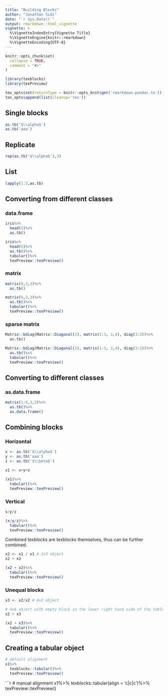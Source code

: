 ```yaml
---
title: "Building Blocks"
author: "Jonathan Sidi"
date: "`r Sys.Date()`"
output: rmarkdown::html_vignette
vignette: >
  %\VignetteIndexEntry{Vignette Title}
  %\VignetteEngine{knitr::rmarkdown}
  %\VignetteEncoding{UTF-8}
---
```


```r
knitr::opts_chunk$set(
  collapse = TRUE,
  comment = "#>"
)
```

```r
library(texblocks)
library(texPreview)

```
 
```r
tex_opts$set(returnType = knitr::opts_knit$get('rmarkdown.pandoc.to'))
tex_opts$append(list(cleanup='tex'))
```

## Single blocks

```r
as.tb('$\\alpha$')
as.tb('aaa')
```

## Replicate

```r
rep(as.tb('$\\alpha$'),3)

```
 
## List 
 
```r
lapply(1:3,as.tb)

```

## Converting from different classes

### data.frame
```r
iris%>%
  head(5)%>%
  as.tb()

```

```r
iris%>%
  head(5)%>%
  as.tb()%>%
  tabular()%>%
  texPreview::texPreview()
```
 
### matrix 

```r
matrix(0,3,3)%>%
  as.tb()

```

```r
matrix(0,3,3)%>%
  as.tb()%>%
  tabular()%>%
  texPreview::texPreview()

```

### sparse matrix
 
```r
Matrix::bdiag(Matrix::Diagonal(2), matrix(1:3, 3,4), diag(3:2))%>%
  as.tb()

```

```r
Matrix::bdiag(Matrix::Diagonal(2), matrix(1:3, 3,4), diag(3:2))%>%
  as.tb()%>%
  tabular()%>%
  texPreview::texPreview()

```


## Converting to different classes

### as.data.frame

```r
matrix(1:9,3,3)%>%
  as.tb()%>%
  as.data.frame()
```

## Combining blocks

### Horizontal

```r
x <- as.tb('$\\alpha$')
y <- as.tb('aaa')
z <- as.tb('$\\beta$')

x1 <- x+y+z
```

```r
(x1)%>%
  tabular()%>%
  texPreview::texPreview()
```

### Vertical

```r
x/y/z
```

```r
(x/y/z)%>%
  tabular()%>%
  texPreview::texPreview()
```

Combined texblocks are texblocks themselves, thus can be further combined.

```r
x2 <- x1 / x1 # 2x3 object
x2 + x2
```

```r
(x2 + x2)%>%
  tabular()%>%
  texPreview::texPreview()
```

### Unequal blocks
 
```r
x3 <- x2/x2 # 4x3 object

# 4x6 object with empty block in the lower right hand side of the table
x2 + x3
```

```r
(x2 + x3)%>%
  tabular()%>%
  texPreview::texPreview()
```

## Creating a tabular object

```r
# default alignment
x1%>%
  texblocks::tabular()%>%
  texPreview::texPreview()

```
 
```r
# manual alignment
x1%>%
  texblocks::tabular(align = 'c|c|c')%>%
  texPreview::texPreview()